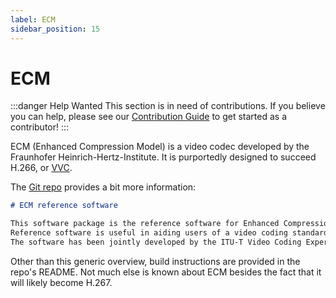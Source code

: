 ```yaml
---
label: ECM
sidebar_position: 15
---
```


# ECM

:::danger Help Wanted
This section is in need of contributions. If you believe you can help, please see our [Contribution Guide](../contribution-guide.mdx) to get started as a contributor!
:::

ECM (Enhanced Compression Model) is a video codec developed by the Fraunhofer Heinrich-Hertz-Institute. It is purportedly designed to succeed H.266, or [VVC](../video/VVC.mdx).

The [Git repo](https://vcgit.hhi.fraunhofer.de/ecm/ECM) provides a bit more information:

```md
# ECM reference software

This software package is the reference software for Enhanced Compression Model (ECM). The reference software includes both encoder and decoder functionality.
Reference software is useful in aiding users of a video coding standard to establish and test conformance and interoperability, and to educate users and demonstrate the capabilities of the test model.
The software has been jointly developed by the ITU-T Video Coding Experts Group (VCEG, Question 6 of ITU-T Study Group 16) and the ISO/IEC Moving Picture Experts Group (MPEG, Working Group 11 of Subcommittee 29 of ISO/IEC Joint Technical Committee 1).
```

Other than this generic overview, build instructions are provided in the repo's README. Not much else is known about ECM besides the fact that it will likely become H.267.